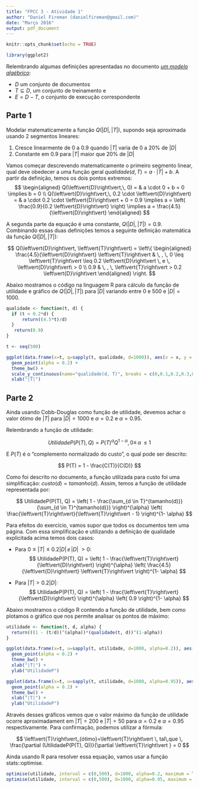 ```yaml
---
title: "FPCC 3 - Atividade 1"
author: "Daniel Fireman (danielfireman@gmail.com)"
date: "Março 2016"
output: pdf_document
---
```


```r
knitr::opts_chunk$set(echo = TRUE)

library(ggplot2)
```

Relembrando algumas definições apresentadas no documento [*um modelo algébrico*](https://www.google.com/url?q=https://docs.google.com/viewer?a%3Dv%26pid%3Dexplorer%26chrome%3Dtrue%26srcid%3D0BxYU82vErc8xOGU4MmM1NjQtZGJhYy00MjVkLTg1OTgtNWI5OTQ2YTU1MjEy%26hl%3Den%26authkey%3DCNeLsv4L&sa=D&ust=1458582490682000&usg=AFQjCNH2B9iit30tQah3_ihNwbm5hj8aTw):

   * $D$ um conjunto de documentos
   * $T \subseteq D$, um conjunto de treinamento e
   * $E = D - T$, o conjunto de execução correspondente

## Parte 1

Modelar matematicamente a função $Q(\left\vert{D}\right\vert, \left\vert{T}\right\vert)$, supondo seja aproximada usando 2 segmentos lineares:

   1. Cresce linearmente de 0 a 0.9 quando $\left\vert{T}\right\vert$ varia de 0 a 20% de $\left\vert{D}\right\vert$
   2. Constante em 0.9 para $\left\vert{T}\right\vert$ maior que 20% de $\left\vert{D}\right\vert$

Vamos começar descrevendo matematicamente o primeiro segmento linear, qual deve obedecer a uma função geral $qualidade(d, T) =a \cdot \left\vert{T}\right\vert + b$. A partir da definição, temos os dois pontos extremos:
$$
\begin{aligned}
Q(\left\vert{D}\right\vert,\, 0) = & a \cdot 0 + b = 0 \implies b = 0 \\
Q(\left\vert{D}\right\vert,\, 0.2 \cdot \left\vert{D}\right\vert) = & a \cdot 0.2 \cdot \left\vert{D}\right\vert + 0 = 0.9 \implies a = \left( \frac{0.9}{0.2 \left\vert{D}\right\vert} \right) \implies a = \frac{4.5}{\left\vert{D}\right\vert}
\end{aligned}
$$

A segunda parte da equação é uma constante, $Q(\left\vert{D}\right\vert, \left\vert{T}\right\vert) = 0.9$. Combinando essas duas definições temos a seguinte definição matemática da função $Q(\left\vert{D}\right\vert, \left\vert{T}\right\vert)$:

$$
Q(\left\vert{D}\right\vert, \left\vert{T}\right\vert) =
\left\{
  \begin{aligned}
    \frac{4.5}{\left\vert{D}\right\vert} \left\vert{T}\right\vert & \, , \, 0 \leq \left\vert{T}\right\vert \leq 0.2 \left\vert{D}\right\vert \, e \, \left\vert{D}\right\vert\ > 0  \\
    0.9 & \, , \, \left\vert{T}\right\vert > 0.2  \left\vert{D}\right\vert
  \end{aligned}
\right.
$$

Abaixo mostramos o código na linguagem R para cálculo da função de utilidade e gráfico de $Q(\left\vert{D}\right\vert, \left\vert{T}\right\vert)$ para $\left\vert{D}\right\vert$ variando entre 0 e 500 e $\left\vert{D}\right\vert = 1000$.

```r

qualidade <- function(t, d) {
  if (t < 0.2*d) {
      return((4.5*t)/d)
  }
   return(0.9)
}

t <- seq(500)

ggplot(data.frame(x=t, q=sapply(t, qualidade, d=1000)), aes(x = x, y = q)) +
  geom_point(alpha = 0.2) +
  theme_bw() +
  scale_y_continuous(name="qualidade(d, T)", breaks = c(0,0.1,0.2,0.3,0.4,0.5,0.6,0.7,0.8,0.9)) +
  xlab("|T|")
```

## Parte 2

Ainda usando Cobb-Douglas como função de utilidade, devemos achar o valor ótimo de $\left\vert{T}\right\vert$ para $|D|=1000$ e $\alpha=0.2$ e $\alpha=0.95$.

Relembrando a função de utilidade:

$$
UtilidadeP(P(T), Q) = P(T)^{\alpha}Q^{1-\alpha}, 0 \leq\,\alpha\,\leq 1
$$

E $P(T)$ é o “complemento normalizado do custo”, o qual pode ser descrito:

$$
P(T) = 1 - \frac{C(T)}{C(D)}
$$

Como foi descrito no documento, a função utilizada para custo foi uma simplificação: $custo(d) = tamanho(d)$. Assim, temos a função de utilidade representada por:

$$
UtilidadeP(P(T), Q) = \left( 1 - \frac{\sum_{d \in T}^{tamanho(d)}}{\sum_{d \in T}^{tamanho(d)}} \right)^{\alpha} \left( \frac{\left\vert{T}\right\vert}{\left\vert{T}\right\vert - 1} \right)^{1- \alpha}
$$

Para efeitos do exercício, vamos supor que todos os documentos tem uma página. Com essa simplificação e utilizando a definição de qualidade explicitada acima temos dois casos:

* Para $0 \leq \left\vert{T}\right\vert \leq 0.2 \left\vert{D}\right\vert \, e \, \left\vert{D}\right\vert\ > 0$:
$$
UtilidadeP(P(T), Q) = \left( 1 - \frac{\left\vert{T}\right\vert}{\left\vert{D}\right\vert} \right)^{\alpha} \left( \frac{4.5}{\left\vert{D}\right\vert} \left\vert{T}\right\vert \right)^{1- \alpha}
$$

* Para $\left\vert{T}\right\vert > 0.2 \left\vert{D}\right\vert$:
$$
UtilidadeP(P(T), Q) = \left( 1 - \frac{\left\vert{T}\right\vert}{\left\vert{D}\right\vert} \right)^{\alpha} \left( 0.9 \right)^{1- \alpha}
$$

Abaixo mostramos o código R contendo a função de utilidade, bem como plotamos o gráfico que nos permite analisar os pontos de máximo: 

```r
utilidade <- function(t, d, alpha) {
  return(((1 - (t/d))^(alpha))*(qualidade(t, d))^(1-alpha))
}

ggplot(data.frame(x=t, u=sapply(t, utilidade, d=1000, alpha=0.2)), aes(x = x, y = u)) +
  geom_point(alpha = 0.2) +
  theme_bw() +
  xlab("|T|") +
  ylab("UtilidadeP")

ggplot(data.frame(x=t, u=sapply(t, utilidade, d=1000, alpha=0.95)), aes(x = x, y = u)) +
  geom_point(alpha = 0.2) +
  theme_bw() +
  xlab("|T|") +
  ylab("UtilidadeP")
```

Através desses gráficos vemos que o valor máximo da função de utilidade ocorre aproximadament em $|T|=200$ e $|T|=50$ para $\alpha=0.2$ e $\alpha=0.95$ respectivamente. Para confirmação, podemos utilizar a fórmula:

$$
\left\vert{T}\right\vert_{ótimo}=\left\vert{T}\right\vert \, tal\,que \, \frac{\partial (UtilidadeP(P(T), Q))}{\partial \left\vert{T}\right\vert } = 0
$$
 
Ainda usando R para resolver essa equação, vamos usar a função stats::optimise.

```r
optimise(utilidade, interval = c(0,500), d=1000, alpha=0.2, maximum = TRUE)
optimise(utilidade, interval = c(0,500), d=1000, alpha=0.95, maximum = TRUE)
```